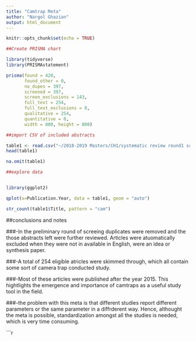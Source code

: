```yaml
---
title: "Camtrap Meta"
author: "Nargol Ghazian"
output: html_document
---
```


```r
knitr::opts_chunk$set(echo = TRUE)
```

```r
##Create PRISMA chart

library(tidyverse)
library(PRISMAstatement)

prisma(found = 420,
       found_other = 0,
       no_dupes = 397, 
       screened = 397, 
       screen_exclusions = 143, 
       full_text = 254,
       full_text_exclusions = 0, 
       qualitative = 254, 
       quantitative = 0,
       width = 800, height = 800)


```

```r
##import CSV of included abstracts

table1 <- read.csv("~/2018-2019 Masters/CH1/systematic review round1 screening.csv")
head(table1)

na.omit(table1)
```

```r
##explore data



```

```r
library(ggplot2)

qplot(x=Publication.Year, data = table1, geom = "auto")

str_count(table1$Title, pattern = "cam")
```

##conclusions and notes

###-In the preliminary round of screeing duplicates were removed and the those abstracts left were further reviewed. Articles were atuomatically excluded when they were not in available in English, were an idea or synthesis paper.

###-A total of 254 eligible atricles were skimmed through, which all contain some sort of camera trap conducted study.

###-Most of these articles were published after the year 2015. This hightlights the emergence and importance of camtraps as a useful study tool in the field.

###-the problem with this meta is that different studies report different parameters or the same parameter in a diffrderent way. Hence, althought the meta is possible, standardization amongst all the studies is needed, which is very time consuming. 



```r
